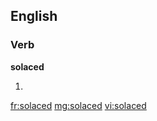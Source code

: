 ==English==

===Verb===
'''solaced'''

# {{past of|solace}}

[[fr:solaced]]
[[mg:solaced]]
[[vi:solaced]]